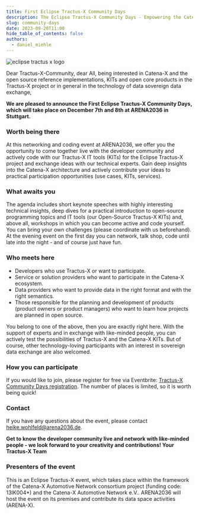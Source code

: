 ```yaml
---
title: First Eclipse Tractus-X Community Days
description: The Eclipse Tractus-X Community Days - Empowering the Catena-X Data Space
slug: community-days
date: 2023-09-20T11:00
hide_table_of_contents: false
authors:
  - daniel_miehle
---
```



![eclipse tractus x logo](@site/static/img/Eclipse-TractusX-CommunityDays_Event2.png)

Dear Tractus-X-Community, dear All,
being interested in Catena-X and the open source reference implementations, KITs and open core products in the Tractus-X project or in general in the technology of data sovereign data exchange,

**We are pleased to announce the First Eclipse Tractus-X Community Days, which will take place on December 7th and 8th at ARENA2036 in Stuttgart.**

<!--truncate-->

### Worth being there
At this networking and coding event at ARENA2036, we offer you the opportunity to come together live with the developer community and actively code with our Tractus-X IT tools (KITs) for the Eclipse Tractus-X project and exchange ideas with our technical experts. Gain deep insights into the Catena-X architecture and actively contribute your ideas to practical participation opportunities (use cases, KITs, services).

### What awaits you
The agenda includes short keynote speeches with highly interesting technical insights, deep dives for a practical introduction to open-source programming topics and IT tools (our Open-Source Tractus-X KITs) and, above all, workshops in which you can become active and code yourself. You can bring your own challenges (please coordinate with us beforehand). At the evening event on the first day you can network, talk shop, code until late into the night - and of course just have fun.

<RenderImage />


### Who meets here
- Developers who use Tractus-X or want to participate.
- Service or solution providers who want to participate in the Catena-X ecosystem.
- Data providers who want to provide data in the right format and with the right semantics.
- Those responsible for the planning and development of products (product owners or product managers) who want to learn how projects are planned in open source.

You belong to one of the above, then you are exactly right here. With the support of experts and in exchange with like-minded people, you can actively test the possibilities of Tractus-X and the Catena-X KITs. But of course, other technology-loving participants with an interest in sovereign data exchange are also welcomed.

### How you can participate
If you would like to join, please register for free via Eventbrite:
[Tractus-X Community Days registration](https://www.eventbrite.com/e/first-eclipse-tractus-x-community-days-tickets-721974885317?aff=oddtdtcreator). The number of places is limited, so it is worth being quick!

### Contact
If you have any questions about the event, please contact heike.wohlfeld@arena2036.de.

**Get to know the developer community live and network with like-minded people - we look forward to your creativity and contributions!
Your Tractus-X Team**

### Presenters of the event
This is an Eclipse Tractus-X event, which takes place within the framework of the Catena-X Automotive Network consortium project (funding code: 13IK004*) and the Catena-X Automotive Network e.V.. ARENA2036 will host the event on its premises and contribute its data space activities (ARENA-X).


